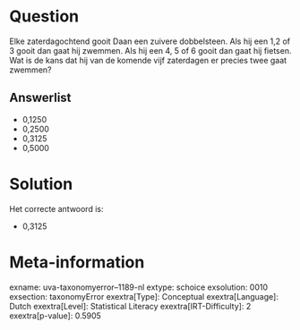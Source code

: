 Question
========

Elke zaterdagochtend gooit Daan een zuivere dobbelsteen. Als hij een 1,2
of 3 gooit dan gaat hij zwemmen. Als hij een 4, 5 of 6 gooit dan gaat
hij fietsen. Wat is de kans dat hij van de komende vijf zaterdagen er
precies twee gaat zwemmen?

Answerlist
----------

* 0,1250
* 0,2500
* 0,3125
* 0,5000

Solution
========

Het correcte antwoord is: 

* 0,3125

Meta-information
================
exname: uva-taxonomyerror--1189-nl
extype: schoice
exsolution: 0010
exsection: taxonomyError 
exextra[Type]: Conceptual
exextra[Language]: Dutch
exextra[Level]: Statistical Literacy
exextra[IRT-Difficulty]: 2
exextra[p-value]: 0.5905
